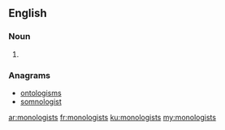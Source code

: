 ==English==

===Noun===
{{head|en|plural}}

# {{plural of|monologist|lang=en}}

===Anagrams===
* [[ontologisms#English|ontologisms]]
* [[somnologist#English|somnologist]]

[[ar:monologists]]
[[fr:monologists]]
[[ku:monologists]]
[[my:monologists]]